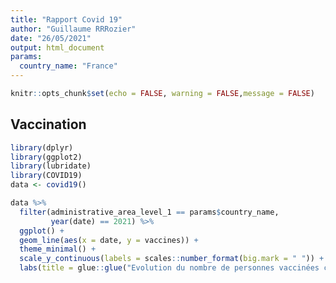 ```yaml
---
title: "Rapport Covid 19"
author: "Guillaume RRRozier"
date: "26/05/2021"
output: html_document
params:
  country_name: "France"
---
```


```r
knitr::opts_chunk$set(echo = FALSE, warning = FALSE,message = FALSE)
```

## Vaccination

```r
library(dplyr)
library(ggplot2)
library(lubridate)
library(COVID19)
data <- covid19()

```


```r
data %>% 
  filter(administrative_area_level_1 == params$country_name,
         year(date) == 2021) %>% 
  ggplot() + 
  geom_line(aes(x = date, y = vaccines)) + 
  theme_minimal() + 
  scale_y_continuous(labels = scales::number_format(big.mark = " ")) + 
  labs(title = glue::glue("Evolution du nombre de personnes vaccinées contre la COVID-19 en {params$country_name}"), y = NULL)
```

